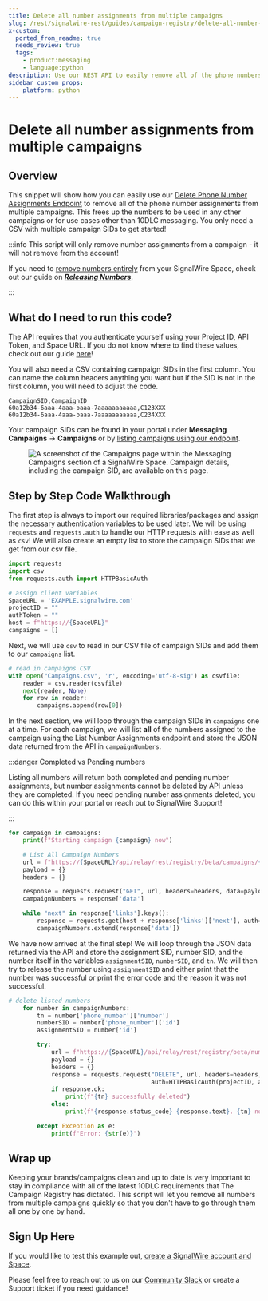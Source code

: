 ```yaml
---
title: Delete all number assignments from multiple campaigns
slug: /rest/signalwire-rest/guides/campaign-registry/delete-all-number-assignments-from-multiple-campaigns
x-custom:
  ported_from_readme: true
  needs_review: true
  tags:
    - product:messaging
    - language:python
description: Use our REST API to easily remove all of the phone numbers from multiple messaging campaigns at once
sidebar_custom_props:
    platform: python
---
```


# Delete all number assignments from multiple campaigns

## Overview

This snippet will show how you can easily use our [Delete Phone Number Assignments Endpoint](/rest/signalwire-rest/endpoints/space/delete-number-assignment) to remove all of the phone number assignments from multiple campaigns. This frees up the numbers to be used in any other campaigns or for use cases other than 10DLC messaging. You only need a CSV with multiple campaign SIDs to get started!

:::info This script will only remove number assignments from a campaign - it will not remove from the account!

If you need to [remove numbers entirely](/rest/signalwire-rest/endpoints/space/release-phone-number) from your SignalWire Space, check out our guide on _**[Releasing Numbers](/platform/phone-numbers/guides/releasing-dids)**_.

:::

What do I need to run this code?
--------------------------------

The API requires that you authenticate yourself using your Project ID, API Token, and Space URL. If you do not know where to find these values, check out our guide [here](/platform/dashboard/getting-started/navigating-your-space#api)!

You will also need a CSV containing campaign SIDs in the first column. You can name the column headers anything you want but if the SID is not in the first column, you will need to adjust the code. 

```text
CampaignSID,CampaignID
60a12b34-6aaa-4aaa-baaa-7aaaaaaaaaaa,C123XXX
60a12b34-6aaa-4aaa-baaa-7aaaaaaaaaaa,C234XXX
```

Your campaign SIDs can be found in your portal under **Messaging Campaigns** -> **Campaigns** or by [listing campaigns using our endpoint](/rest/signalwire-rest/endpoints/space/list-campaigns).

<figure>
  <img className="img-800" src={require("../deleting-all-number-assignments-from-a-campaign/54c5936-Screen_Shot_2022-04-25_at_5.23.43_PM.webP").default} alt="A screenshot of the Campaigns page within the Messaging Campaigns section of a SignalWire Space. Campaign details, including the campaign SID, are available on this page." />
</figure>

Step by Step Code Walkthrough
-----------------------------

The first step is always to import our required libraries/packages and assign the necessary authentication variables to be used later. We will be using `requests` and `requests.auth` to handle our HTTP requests with ease as well as `csv`! We will also create an empty list to store the campaign SIDs that we get from our csv file.

```python
import requests
import csv
from requests.auth import HTTPBasicAuth

# assign client variables
SpaceURL = 'EXAMPLE.signalwire.com'
projectID = ""
authToken = ""
host = f"https://{SpaceURL}"
campaigns = []
```

Next, we will use `csv` to read in our CSV file of campaign SIDs and add them to our `campaigns` list. 

```python
# read in campaigns CSV
with open("Campaigns.csv", 'r', encoding='utf-8-sig') as csvfile:
    reader = csv.reader(csvfile)
    next(reader, None)
    for row in reader:
        campaigns.append(row[0])
```

In the next section, we will loop through the campaign SIDs in `campaigns` one at a time. For each campaign, we will list **all** of the numbers assigned to the campaign using the List Number Assignments endpoint and store the JSON data returned from the API in `campaignNumbers`. 


:::danger Completed vs Pending numbers

Listing all numbers will return both completed and pending number assignments, but number assignments cannot be deleted by API unless they are completed. If you need pending number assignments deleted, you can do this within your portal or reach out to SignalWire Support!

:::

```python
for campaign in campaigns:
    print(f"Starting campaign {campaign} now")

    # List All Campaign Numbers
    url = f"https://{SpaceURL}/api/relay/rest/registry/beta/campaigns/{campaign}/numbers"
    payload = {}
    headers = {}

    response = requests.request("GET", url, headers=headers, data=payload, auth=HTTPBasicAuth(projectID, authToken)).json()
    campaignNumbers = response['data']

    while "next" in response['links'].keys():
        response = requests.get(host + response['links']['next'], auth=HTTPBasicAuth(projectID, authToken)).json()
        campaignNumbers.extend(response['data'])
```

We have now arrived at the final step! We will loop through the JSON data returned via the API and store the assignment SID, number SID, and the number itself in the variables `assignmentSID`, `numberSID`, and `tn`. We will then try to release the number using `assignmentSID` and either print that the number was successful or print the error code and the reason it was not successful. 

```python
# delete listed numbers
    for number in campaignNumbers:
        tn = number['phone_number']['number']
        numberSID = number['phone_number']['id']
        assignmentSID = number['id']

        try:
            url = f"https://{SpaceURL}/api/relay/rest/registry/beta/numbers/{assignmentSID}"
            payload = {}
            headers = {}
            response = requests.request("DELETE", url, headers=headers, data=payload,
                                        auth=HTTPBasicAuth(projectID, authToken))
            if response.ok:
                print(f"{tn} successfully deleted")
            else:
                print(f"{response.status_code} {response.text}. {tn} not deleted.")

        except Exception as e:
            print(f"Error: {str(e)}")
```

Wrap up
-------

Keeping your brands/campaigns clean and up to date is very important to stay in compliance with all of the latest 10DLC requirements that The Campaign Registry has dictated. This script will let you remove all numbers from multiple campaigns quickly so that you don't have to go through them all one by one by hand. 

Sign Up Here
------------

If you would like to test this example out, [create a SignalWire account and Space](https://m.signalwire.com/signups/new?s=1).

Please feel free to reach out to us on our [Community Slack](https://signalwire.community/) or create a Support ticket if you need guidance!
